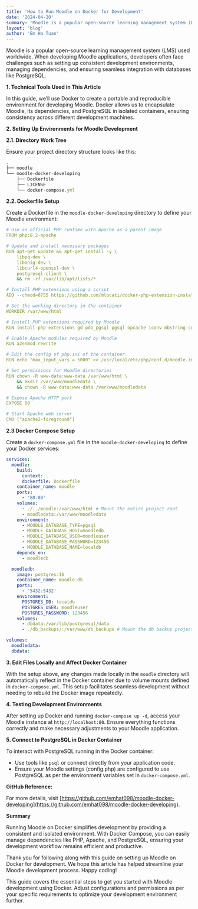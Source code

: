 ```yaml
---
title: 'How to Run Moodle on Docker for Development'
date: '2024-04-20'
summary: 'Moodle is a popular open-source learning management system (LMS) used worldwide. When developing Moodle applications, developers often face challenges such as setting up consistent development environments, managing dependencies, and ensuring seamless integration with databases like PostgreSQL.'
layout: 'blog'
author: 'Em Ha Tuan'
---
```


Moodle is a popular open-source learning management system (LMS) used worldwide. When developing Moodle applications, developers often face challenges such as setting up consistent development environments, managing dependencies, and ensuring seamless integration with databases like PostgreSQL.

**1. Technical Tools Used in This Article**

In this guide, we’ll use Docker to create a portable and reproducible environment for developing Moodle. Docker allows us to encapsulate Moodle, its dependencies, and PostgreSQL in isolated containers, ensuring consistency across different development machines.

**2. Setting Up Environments for Moodle Development**

**2.1. Directory Work Tree**

Ensure your project directory structure looks like this:

```jsx
.
├── moodle
└── moodle-docker-developing
    ├── Dockerfile
    ├── LICENSE
    └── docker-compose.yml
```

**2.2. Dockerfile Setup**

Create a Dockerfile in the `moodle-docker-developing` directory to define your Moodle environment:

```yaml
# Use an official PHP runtime with Apache as a parent image
FROM php:8.2-apache

# Update and install necessary packages
RUN apt-get update && apt-get install -y \
    libpq-dev \
    libonig-dev \
    libcurl4-openssl-dev \
    postgresql-client \
    && rm -rf /var/lib/apt/lists/*

# Install PHP extensions using a script
ADD --chmod=0755 https://github.com/mlocati/docker-php-extension-installer/releases/latest/download/install-php-extensions /usr/local/bin/

# Set the working directory in the container
WORKDIR /var/www/html

# Install PHP extensions required by Moodle
RUN install-php-extensions gd pdo_pgsql pgsql opcache iconv mbstring curl openssl ctype zip zlib simplexml spl pcre dom xml xmlreader intl json hash fileinfo xsl soap exif yaml

# Enable Apache modules required by Moodle
RUN a2enmod rewrite

# Edit the config of php.ini of the container.
RUN echo "max_input_vars = 5000" >> /usr/local/etc/php/conf.d/moodle.ini

# Set permissions for Moodle directories
RUN chown -R www-data:www-data /var/www/html \
    && mkdir /var/www/moodledata \
    && chown -R www-data:www-data /var/www/moodledata

# Expose Apache HTTP port
EXPOSE 80

# Start Apache web server
CMD ["apache2-foreground"]
```

**2.3 Docker Compose Setup**

Create a `docker-compose.yml` file in the `moodle-docker-developing` to define your Docker services:

```yaml
services:
  moodle:
    build:
      context: .
      dockerfile: Dockerfile
    container_name: moodle
    ports:
      - '80:80'
    volumes:
      - ./../moodle:/var/www/html # Mount the entire project root
      - moodledata:/var/www/moodledata
    environment:
      - MOODLE_DATABASE_TYPE=pgsql
      - MOODLE_DATABASE_HOST=moodledb
      - MOODLE_DATABASE_USER=moodleuser
      - MOODLE_DATABASE_PASSWORD=123456
      - MOODLE_DATABASE_NAME=localdb
    depends_on:
      - moodledb

  moodledb:
    image: postgres:16
    container_name: moodle-db
    ports:
      - '5432:5432'
    environment:
      POSTGRES_DB: localdb
      POSTGRES_USER: moodleuser
      POSTGRES_PASSWORD: 123456
    volumes:
      - dbdata:/var/lib/postgresql/data
      - ./db_backups/:/var/www/db_backups # Mount the db backup project to container.

volumes:
  moodledata:
  dbdata:
```

**3. Edit Files Locally and Affect Docker Container**

With the setup above, any changes made locally in the `moodle` directory will automatically reflect in the Docker container due to volume mounts defined in `docker-compose.yml`. This setup facilitates seamless development without needing to rebuild the Docker image repeatedly.

**4. Testing Development Environments**

After setting up Docker and running `docker-compose up -d`, access your Moodle instance at `http://localhost:80`. Ensure everything functions correctly and make necessary adjustments to your Moodle application.

**5. Connect to PostgreSQL in Docker Container**

To interact with PostgreSQL running in the Docker container:

- Use tools like `psql` or connect directly from your application code.
- Ensure your Moodle settings (config.php) are configured to use PostgreSQL as per the environment variables set in `docker-compose.yml`.

**GitHub Reference:**

For more details, visit [https://github.com/emhat098/moodle-docker-developing](https://github.com/emhat098/moodle-docker-developing).

**Summary**

Running Moodle on Docker simplifies development by providing a consistent and isolated environment. With Docker Compose, you can easily manage dependencies like PHP, Apache, and PostgreSQL, ensuring your development workflow remains efficient and productive.

Thank you for following along with this guide on setting up Moodle on Docker for development. We hope this article has helped streamline your Moodle development process. Happy coding!

This guide covers the essential steps to get you started with Moodle development using Docker. Adjust configurations and permissions as per your specific requirements to optimize your development environment further.
